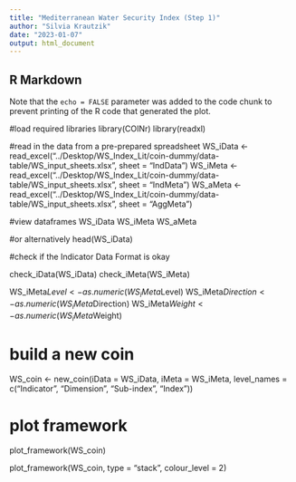 ```yaml
---
title: "Mediterranean Water Security Index (Step 1)"
author: "Silvia Krautzik"
date: "2023-01-07"
output: html_document
---
```


## R Markdown

Note that the `echo = FALSE` parameter was added to the code chunk to prevent printing of the R code that generated the plot.

#load required libraries
library(COINr)
library(readxl)

#read in the data from a pre-prepared spreadsheet
WS_iData <- read_excel("../Desktop/WS_Index_Lit/coin-dummy/data-table/WS_input_sheets.xlsx", sheet = "IndData")
WS_iMeta <- read_excel("../Desktop/WS_Index_Lit/coin-dummy/data-table/WS_input_sheets.xlsx", sheet = "IndMeta")
WS_aMeta <- read_excel("../Desktop/WS_Index_Lit/coin-dummy/data-table/WS_input_sheets.xlsx", sheet = "AggMeta")

#view dataframes
WS_iData
WS_iMeta
WS_aMeta

#or alternatively
head(WS_iData)

#check if the Indicator Data Format is okay

check_iData(WS_iData)
check_iMeta(WS_iMeta)

WS_iMeta$Level <- as.numeric(WS_iMeta$Level)
WS_iMeta$Direction <- as.numeric(WS_iMeta$Direction)
WS_iMeta$Weight <- as.numeric(WS_iMeta$Weight)



# build a new coin
WS_coin <- new_coin(iData = WS_iData,
                 iMeta = WS_iMeta,
                 level_names = c("Indicator", "Dimension", "Sub-index", "Index"))


# plot framework
plot_framework(WS_coin)


plot_framework(WS_coin, type = "stack", colour_level = 2)

